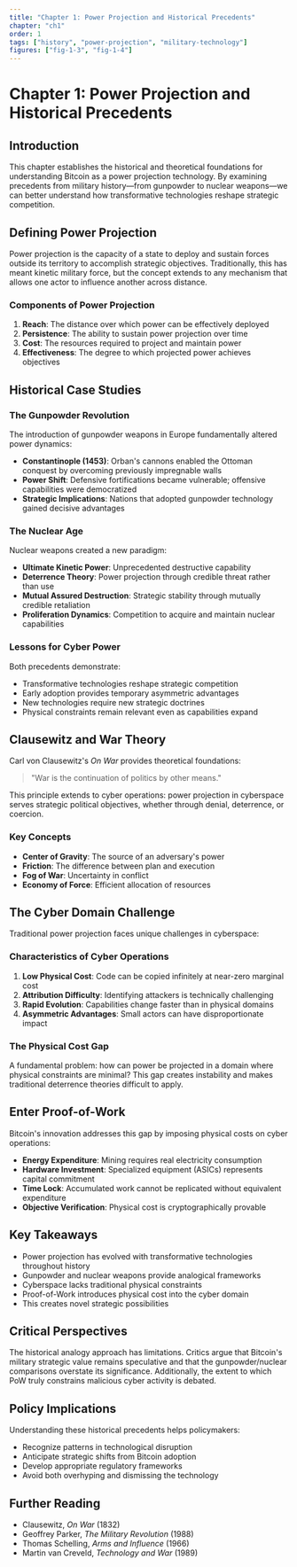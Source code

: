 ```yaml
---
title: "Chapter 1: Power Projection and Historical Precedents"
chapter: "ch1"
order: 1
tags: ["history", "power-projection", "military-technology"]
figures: ["fig-1-3", "fig-1-4"]
---
```


# Chapter 1: Power Projection and Historical Precedents

## Introduction

This chapter establishes the historical and theoretical foundations for understanding Bitcoin as a power projection technology. By examining precedents from military history—from gunpowder to nuclear weapons—we can better understand how transformative technologies reshape strategic competition.

## Defining Power Projection

Power projection is the capacity of a state to deploy and sustain forces outside its territory to accomplish strategic objectives. Traditionally, this has meant kinetic military force, but the concept extends to any mechanism that allows one actor to influence another across distance.

### Components of Power Projection

1. **Reach**: The distance over which power can be effectively deployed
2. **Persistence**: The ability to sustain power projection over time
3. **Cost**: The resources required to project and maintain power
4. **Effectiveness**: The degree to which projected power achieves objectives

## Historical Case Studies

### The Gunpowder Revolution

The introduction of gunpowder weapons in Europe fundamentally altered power dynamics:

- **Constantinople (1453)**: Orban's cannons enabled the Ottoman conquest by overcoming previously impregnable walls
- **Power Shift**: Defensive fortifications became vulnerable; offensive capabilities were democratized
- **Strategic Implications**: Nations that adopted gunpowder technology gained decisive advantages

### The Nuclear Age

Nuclear weapons created a new paradigm:

- **Ultimate Kinetic Power**: Unprecedented destructive capability
- **Deterrence Theory**: Power projection through credible threat rather than use
- **Mutual Assured Destruction**: Strategic stability through mutually credible retaliation
- **Proliferation Dynamics**: Competition to acquire and maintain nuclear capabilities

### Lessons for Cyber Power

Both precedents demonstrate:
- Transformative technologies reshape strategic competition
- Early adoption provides temporary asymmetric advantages
- New technologies require new strategic doctrines
- Physical constraints remain relevant even as capabilities expand

## Clausewitz and War Theory

Carl von Clausewitz's *On War* provides theoretical foundations:

> "War is the continuation of politics by other means."

This principle extends to cyber operations: power projection in cyberspace serves strategic political objectives, whether through denial, deterrence, or coercion.

### Key Concepts

- **Center of Gravity**: The source of an adversary's power
- **Friction**: The difference between plan and execution
- **Fog of War**: Uncertainty in conflict
- **Economy of Force**: Efficient allocation of resources

## The Cyber Domain Challenge

Traditional power projection faces unique challenges in cyberspace:

### Characteristics of Cyber Operations

1. **Low Physical Cost**: Code can be copied infinitely at near-zero marginal cost
2. **Attribution Difficulty**: Identifying attackers is technically challenging
3. **Rapid Evolution**: Capabilities change faster than in physical domains
4. **Asymmetric Advantages**: Small actors can have disproportionate impact

### The Physical Cost Gap

A fundamental problem: how can power be projected in a domain where physical constraints are minimal? This gap creates instability and makes traditional deterrence theories difficult to apply.

## Enter Proof-of-Work

Bitcoin's innovation addresses this gap by imposing physical costs on cyber operations:

- **Energy Expenditure**: Mining requires real electricity consumption
- **Hardware Investment**: Specialized equipment (ASICs) represents capital commitment
- **Time Lock**: Accumulated work cannot be replicated without equivalent expenditure
- **Objective Verification**: Physical cost is cryptographically provable

## Key Takeaways

- Power projection has evolved with transformative technologies throughout history
- Gunpowder and nuclear weapons provide analogical frameworks
- Cyberspace lacks traditional physical constraints
- Proof-of-Work introduces physical cost into the cyber domain
- This creates novel strategic possibilities

## Critical Perspectives

The historical analogy approach has limitations. Critics argue that Bitcoin's military strategic value remains speculative and that the gunpowder/nuclear comparisons overstate its significance. Additionally, the extent to which PoW truly constrains malicious cyber activity is debated.

## Policy Implications

Understanding these historical precedents helps policymakers:
- Recognize patterns in technological disruption
- Anticipate strategic shifts from Bitcoin adoption
- Develop appropriate regulatory frameworks
- Avoid both overhyping and dismissing the technology

## Further Reading

- Clausewitz, *On War* (1832)
- Geoffrey Parker, *The Military Revolution* (1988)
- Thomas Schelling, *Arms and Influence* (1966)
- Martin van Creveld, *Technology and War* (1989)
